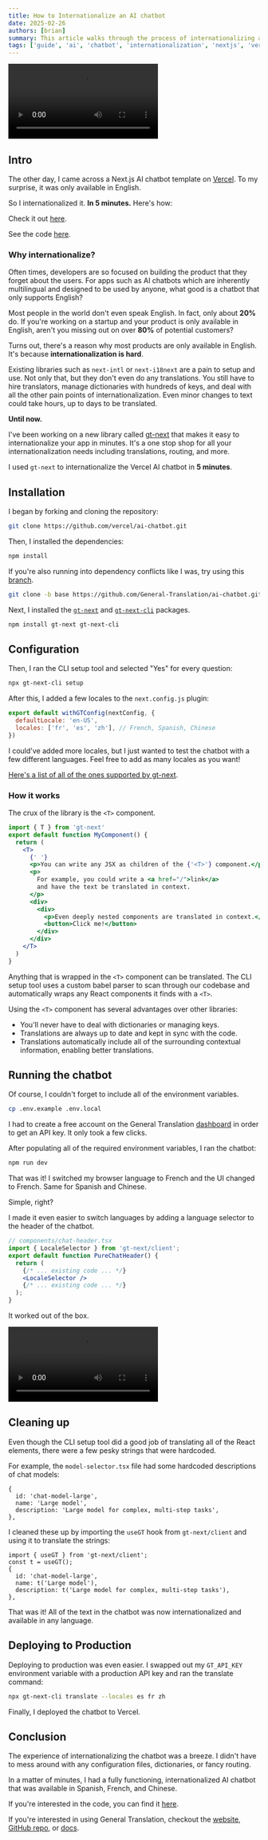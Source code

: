 ```yaml
---
title: How to Internationalize an AI chatbot
date: 2025-02-26
authors: [brian]
summary: This article walks through the process of internationalizing an AI chatbot.
tags: ['guide', 'ai', 'chatbot', 'internationalization', 'nextjs', 'vercel']
---
```


<video
  controls
  src="https://cabuge2ah388tbmm.public.blob.vercel-storage.com/GTDemoV2-h8NtCR9hWkrhiOFwPQxGziAT7kmeO7.mp4"
/>

## Intro

The other day, I came across a Next.js AI chatbot template on [Vercel](https://github.com/vercel/ai-chatbot).
To my surprise, it was only available in English.

So I internationalized it. **In 5 minutes.**
Here's how:

Check it out [here](https://example-ai-chatbot-ten.vercel.app/).

See the code [here](https://github.com/General-Translation/ai-chatbot).

### Why internationalize?

Often times, developers are so focused on building the product that they forget about the users.
For apps such as AI chatbots which are inherently multilingual and designed to be used by anyone,
what good is a chatbot that only supports English?

Most people in the world don't even speak English. In fact, only about **20%** do.
If you're working on a startup and your product is only available in English,
aren't you missing out on over **80%** of potential customers?

Turns out, there's a reason why most products are only available in English. It's because **internationalization is hard**.

Existing libraries such as `next-intl` or `next-i18next` are a pain to setup and use. Not only that, but they don't even do any translations.
You still have to hire translators, manage dictionaries with hundreds of keys, and deal with all the other pain points of internationalization.
Even minor changes to text could take hours, up to days to be translated.

**Until now.**

I've been working on a new library called [gt-next](https://github.com/General-Translation/gt-libraries) that makes it easy to internationalize your app in minutes.
It's a one stop shop for all your internationalization needs including translations, routing, and more.

I used `gt-next` to internationalize the Vercel AI chatbot in **5 minutes**.

## Installation

I began by forking and cloning the repository:

```bash
git clone https://github.com/vercel/ai-chatbot.git
```

Then, I installed the dependencies:

```bash
npm install
```

If you're also running into dependency conflicts like I was, try using this [branch](https://github.com/General-Translation/ai-chatbot/tree/base).

```bash
git clone -b base https://github.com/General-Translation/ai-chatbot.git
```

Next, I installed the [`gt-next`](https://github.com/General-Translation/gt-libraries) and [`gt-next-cli`](https://github.com/General-Translation/gt-libraries) packages.

```bash
npm install gt-next gt-next-cli
```

## Configuration

Then, I ran the CLI setup tool and selected "Yes" for every question:

```bash
npx gt-next-cli setup
```

After this, I added a few locales to the `next.config.js` plugin:

```js
export default withGTConfig(nextConfig, {
  defaultLocale: 'en-US',
  locales: ['fr', 'es', 'zh'], // French, Spanish, Chinese
})
```

I could've added more locales, but I just wanted to test the chatbot with a few different languages. Feel free to add as many locales as you want!

[Here's a list of all of the ones supported by gt-next](https://generaltranslation.com/docs/reference/supported-locales).

### How it works

The crux of the library is the `<T>` component.

```jsx
import { T } from 'gt-next'
export default function MyComponent() {
  return (
    <T>
      {' '}
      <p>You can write any JSX as children of the {'<T>'} component.</p>
      <p>
        For example, you could write a <a href="/">link</a>
        and have the text be translated in context.
      </p>
      <div>
        <div>
          <p>Even deeply nested components are translated in context.</p>
          <button>Click me!</button>
        </div>
      </div>
    </T>
  )
}
```

Anything that is wrapped in the `<T>` component can be translated.
The CLI setup tool uses a custom babel parser to scan through our codebase and
automatically wraps any React components it finds with a `<T>`.

Using the `<T>` component has several advantages over other libraries:

- You'll never have to deal with dictionaries or managing keys.
- Translations are always up to date and kept in sync with the code.
- Translations automatically include all of the surrounding contextual information, enabling better translations.

## Running the chatbot

Of course, I couldn't forget to include all of the environment variables.

```bash
cp .env.example .env.local
```

I had to create a free account on the General Translation [dashboard](https://generaltranslation.com/dashboard) in order to get an API key.
It only took a few clicks.

After populating all of the required environment variables, I ran the chatbot:

```bash
npm run dev
```

That was it! I switched my browser language to French and the UI changed to French. Same for Spanish and Chinese.

Simple, right?

I made it even easier to switch languages by adding a language selector to the header of the chatbot.

```jsx
// components/chat-header.tsx
import { LocaleSelector } from 'gt-next/client';
export default function PureChatHeader() {
  return (
    {/* ... existing code ... */}
    <LocaleSelector />
    {/* ... existing code ... */}
  );
}
```

It worked out of the box.

<video
  controls
  src="https://cabuge2ah388tbmm.public.blob.vercel-storage.com/localeselector-fOacWpUcmf7u4VkL8fzgl3EmnQqua0.mp4"
/>

## Cleaning up

Even though the CLI setup tool did a good job of translating all of the React elements,
there were a few pesky strings that were hardcoded.

For example, the `model-selector.tsx` file had some hardcoded descriptions of chat models:

```tsx
{
  id: 'chat-model-large',
  name: 'Large model',
  description: 'Large model for complex, multi-step tasks',
},
```

I cleaned these up by importing the `useGT` hook from `gt-next/client` and using it to translate the strings:

```tsx
import { useGT } from 'gt-next/client';
const t = useGT();
{
  id: 'chat-model-large',
  name: t('Large model'),
  description: t('Large model for complex, multi-step tasks'),
},
```

That was it! All of the text in the chatbot was now internationalized and available in any language.

## Deploying to Production

Deploying to production was even easier. I swapped out my `GT_API_KEY` environment variable with a production API key and ran the translate command:

```bash
npx gt-next-cli translate --locales es fr zh
```

Finally, I deployed the chatbot to Vercel.

## Conclusion

The experience of internationalizing the chatbot was a breeze.
I didn't have to mess around with any configuration files, dictionaries, or fancy routing.

In a matter of minutes, I had a fully functioning,
internationalized AI chatbot that was available in Spanish, French, and Chinese.

If you're interested in the code, you can find it [here](https://github.com/General-Translation/ai-chatbot).

If you're interested in using General Translation, checkout the [website](https://generaltranslation.com), [GitHub repo](https://github.com/General-Translation/gt-libraries), or [docs](https://generaltranslation.com/docs).
